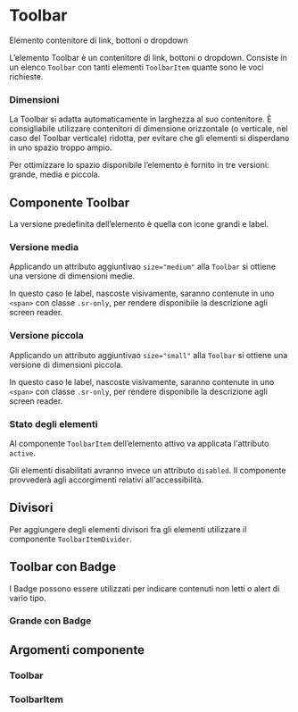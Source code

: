 
<Meta title='Documentazione/Menu di navigazione/Toolbar' of={Toolbar} />

# Toolbar

Elemento contenitore di link, bottoni o dropdown

L’elemento Toolbar è un contenitore di link, bottoni o dropdown. Consiste in un elenco `Toolbar` con tanti elementi `ToolbarItem` quante sono le voci richieste.

### Dimensioni

La Toolbar si adatta automaticamente in larghezza al suo contenitore. È consigliabile utilizzare contenitori di dimensione orizzontale (o verticale, nel caso del Toolbar verticale) ridotta, per evitare che gli elementi si disperdano in uno spazio troppo ampio.

Per ottimizzare lo spazio disponibile l’elemento è fornito in tre versioni: grande, media e piccola.

## Componente Toolbar

La versione predefinita dell’elemento è quella con icone grandi e label.

<Canvas>
  <Story id='componenti-toolbar--esempio' />
</Canvas>

### Versione media

Applicando un attributo aggiuntivao `size="medium"` alla `Toolbar` si ottiene una versione di dimensioni medie.

In questo caso le label, nascoste visivamente, saranno contenute in uno `<span>` con classe `.sr-only`, per rendere disponibile la descrizione agli screen reader.

<Canvas>
  <Story id='componenti-toolbar--esempio-medium' />
</Canvas>

### Versione piccola

Applicando un attributo aggiuntivao `size="small"` alla `Toolbar` si ottiene una versione di dimensioni piccola.

In questo caso le label, nascoste visivamente, saranno contenute in uno `<span>` con classe `.sr-only`, per rendere disponibile la descrizione agli screen reader.

<Canvas>
  <Story id='componenti-toolbar--esempio-small' />
</Canvas>

### Stato degli elementi

Al componente `ToolbarItem` dell’elemento attivo va applicata l'attributo `active`.

Gli elementi disabilitati avranno invece un attributo `disabled`. Il componente provvederà agli accorgimenti relativi all'accessibilità.

## Divisori

Per aggiungere degli elementi divisori fra gli elementi utilizzare il componente `ToolbarItemDivider`.

<Canvas>
  <Story id='componenti-toolbar--esempio-with-divider' />
</Canvas>

## Toolbar con Badge

I Badge possono essere utilizzati per indicare contenuti non letti o alert di vario tipo.

### Grande con Badge

<!-- Nella versione grande i Badge possono contenere dei numeri. Il numero dei contenuti non letti o nuovi va indicato anche all’interno della label in uno <span> con classe .sr-only riservato agli screen reader. -->

## Argomenti componente

### Toolbar

<ArgsTable of={Toolbar} />

### ToolbarItem

<ArgsTable of={ToolbarItem} />
